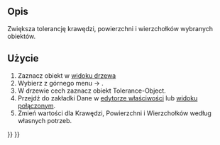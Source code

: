 <languages/>
{{Docnav/pl
|[[OpenSCAD_ResizeMeshFeature/pl|Zmień rozmiar cechy siatki]]
|[[OpenSCAD_Edgestofaces/pl|Krawędzie na ścianę]]
|[[OpenSCAD_Workbench/pl|OpenSCAD]]
|IconL=OpenSCAD_ResizeMeshFeature.svg
|IconR=OpenSCAD_Edgestofaces.svg
|IconC=Workbench_OpenSCAD.svg
}}

{{GuiCommand/pl
|Name=OpenSCAD IncreaseTolerance‏‎Feature
|MenuLocation=OpenSCAD → Increase Tolerance Feature‏‎
|Workbenches=[[OpenSCAD_Workbench/pl|OpenSCAD]]
}}

<span id="Description"></span>
==Opis== 

Zwiększa tolerancję krawędzi, powierzchni i wierzchołków wybranych obiektów.

<span id="Usage"></span>
==Użycie== 

# Zaznacz obiekt w [[Tree_view/pl|widoku drzewa]]
# Wybierz z górnego menu {{KEY| OpenSCAD}} → {{KEY|[[Image:OpenSCAD_IncreaseToleranceFeature.svg|24px]] Zwiększ tolerancję cechy}}.
# W drzewie cech zaznacz obiekt Tolerance-Object.
# Przejdź do zakładki Dane w [[Property_editor/pl|edytorze właściwości]] lub [[Combo_view/pl|widoku połączonym]].
# Zmień wartości dla Krawędzi, Powierzchni i Wierzchołków według własnych potrzeb.


{{Docnav/pl
|[[OpenSCAD_ResizeMeshFeature/pl|Zmień rozmiar cechy siatki]]
|[[OpenSCAD_Edgestofaces/pl|Krawędzie na ścianę]]
|[[OpenSCAD_Workbench/pl|OpenSCAD]]
|IconL=OpenSCAD_ResizeMeshFeature.svg
|IconR=OpenSCAD_Edgestofaces.svg
|IconC=Workbench_OpenSCAD.svg
}}

{{OpenSCAD_Tools_navi{{#translation:}}}}
{{Userdocnavi{{#translation:}}}}
